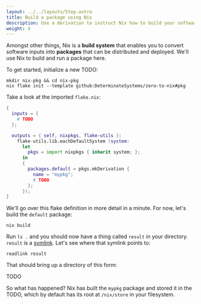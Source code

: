 ```yaml
---
layout: ../../layouts/Step.astro
title: Build a package using Nix
description: Use a derivation to instruct Nix how to build your software
weight: 4
---
```


Amongst other things, Nix is a **build system** that enables you to convert software inputs into
**packages** that can be distributed and deployed. We'll use Nix to build and run a package here.

To get started, initialize a new TODO:

```shell
mkdir nix-pkg && cd nix-pkg
nix flake init --template github:DeterminateSystems/zero-to-nix#pkg
```

Take a look at the imported `flake.nix`:

```nix
{
  inputs = {
    # TODO
  };

  outputs = { self, nixpkgs, flake-utils }:
    flake-utils.lib.eachDefaultSystem (system:
      let
        pkgs = import nixpkgs { inherit system; };
      in
      {
        packages.default = pkgs.mkDerivation {
          name = "mypkg";
          # TODO
        };
      });
}
```

We'll go over this flake definition in more detail in a minute. For now, let's build the `default`
package:

```shell
nix build
```

Run `ls .` and you should now have a thing called `result` in your directory. `result` is a
[symlink]. Let's see where that symlink points to:

```shell
readlink result
```

That should bring up a directory of this form:

TODO

So what has happened? Nix has built the `mypkg` package and stored it in the TODO,
which by default has its root at `/nix/store` in your filesystem.

[symlink]: https://en.wikipedia.org/wiki/Symbolic_link
